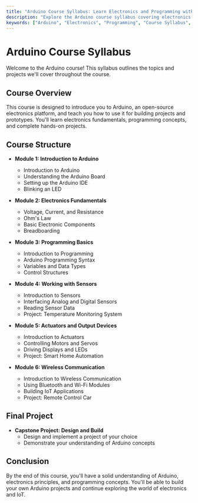 ```yaml
---
title: "Arduino Course Syllabus: Learn Electronics and Programming with Arduino"
description: "Explore the Arduino course syllabus covering electronics fundamentals, programming concepts, and hands-on projects."
keywords: ["Arduino", "Electronics", "Programming", "Course Syllabus", "Tutorial"]
---
```



<TutorialLayout>

# Arduino Course Syllabus

Welcome to the Arduino course! This syllabus outlines the topics and projects we'll cover throughout the course.

## Course Overview

This course is designed to introduce you to Arduino, an open-source electronics platform, and teach you how to use it for building projects and prototypes. You'll learn electronics fundamentals, programming concepts, and complete hands-on projects.

## Course Structure

- **Module 1: Introduction to Arduino**
  - Introduction to Arduino
  - Understanding the Arduino Board
  - Setting up the Arduino IDE
  - Blinking an LED
  
- **Module 2: Electronics Fundamentals**
  - Voltage, Current, and Resistance
  - Ohm's Law
  - Basic Electronic Components
  - Breadboarding
  
- **Module 3: Programming Basics**
  - Introduction to Programming
  - Arduino Programming Syntax
  - Variables and Data Types
  - Control Structures
  
- **Module 4: Working with Sensors**
  - Introduction to Sensors
  - Interfacing Analog and Digital Sensors
  - Reading Sensor Data
  - Project: Temperature Monitoring System
  
- **Module 5: Actuators and Output Devices**
  - Introduction to Actuators
  - Controlling Motors and Servos
  - Driving Displays and LEDs
  - Project: Smart Home Automation
  
- **Module 6: Wireless Communication**
  - Introduction to Wireless Communication
  - Using Bluetooth and Wi-Fi Modules
  - Building IoT Applications
  - Project: Remote Control Car
  
## Final Project

- **Capstone Project: Design and Build**
  - Design and implement a project of your choice
  - Demonstrate your understanding of Arduino concepts
  
## Conclusion

By the end of this course, you'll have a solid understanding of Arduino, electronics principles, and programming concepts. You'll be able to build your own Arduino projects and continue exploring the world of electronics and IoT.

</TutorialLayout>
